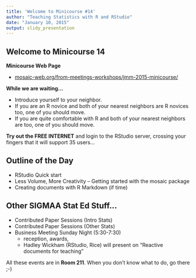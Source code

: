 ```yaml
---
title: 'Welcome to Minicourse #14'
author: "Teaching Statistics with R and RStudio"
date: "January 10, 2015"
output: slidy_presentation
---
```



## Welcome to Minicourse 14

**Minicourse Web Page**

* [mosaic-web.org/from-meetings-workshops/jmm-2015-minicourse/](http://mosaic-web.org/from-meetings-workshops/jmm-2015-minicourse/)

**While we are waiting...**

 * Introduce yourself to your neighbor.
 * If you are an R novice and both of your nearest neighbors are R novices too, one of you should move.
 * If you are quite comfortable with R and both of your nearest neighbors are too, one of you should move.

**Try out the FREE INTERNET** and login to the RStudio server, crossing your fingers that it will support 35 users...

## Outline of the Day

 * RStudio Quick start
 * Less Volume, More Creativity -- Getting started with the mosaic package
 * Creating documents with R Markdown (if time)
 
## Other SIGMAA Stat Ed Stuff...

  * Contributed Paper Sessions (Intro Stats)
  * Contributed Paper Sessions (Other Stats)
  * Business Meeting Sunday Night (5:30-7:30)
    * reception, awards,
    * Hadley Wickham (RStudio, Rice) will present on "Reactive documents for teaching"
  
All these events are in **Room 211**.  When you don't know what to do, go there ;-)  